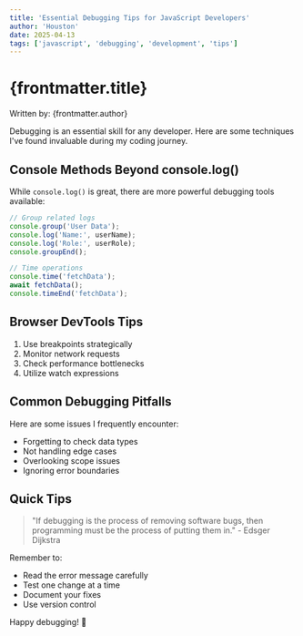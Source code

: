 ```yaml
---
title: 'Essential Debugging Tips for JavaScript Developers'
author: 'Houston'
date: 2025-04-13
tags: ['javascript', 'debugging', 'development', 'tips']
---
```


# {frontmatter.title}

Written by: {frontmatter.author}

Debugging is an essential skill for any developer. Here are some techniques I've found invaluable during my coding journey.

## Console Methods Beyond console.log()

While `console.log()` is great, there are more powerful debugging tools available:

```javascript
// Group related logs
console.group('User Data');
console.log('Name:', userName);
console.log('Role:', userRole);
console.groupEnd();

// Time operations
console.time('fetchData');
await fetchData();
console.timeEnd('fetchData');
```

## Browser DevTools Tips

1. Use breakpoints strategically
2. Monitor network requests
3. Check performance bottlenecks
4. Utilize watch expressions

## Common Debugging Pitfalls

Here are some issues I frequently encounter:

- Forgetting to check data types
- Not handling edge cases
- Overlooking scope issues
- Ignoring error boundaries

## Quick Tips

> "If debugging is the process of removing software bugs, then programming must be the process of putting them in." - Edsger Dijkstra

Remember to:

- Read the error message carefully
- Test one change at a time
- Document your fixes
- Use version control

Happy debugging! 🐛
